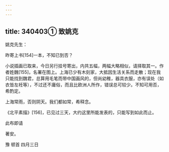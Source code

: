 ```yaml
---
---
---
```

title: 340403① 致姚克
---




姚克先生：

昨寄上书[154]一本，不知已到否？

小说插画已取来，今日另行挂号寄出，内共五幅，两幅大略相似，请择取其一。作者姓魏[155]，名署在图上。上海已少有木刻家，大抵因生活关系而走散；现在我只能找到魏君，总算用毛笔而带中国画风的，但尚幼稚，器具衣服，亦有误处（如衣皆左衽等），不过还不庸俗，而且比欧洲人所作，错误总可较少。不知可用否，希酌定。

上海常雨，否则阴天。我们都如常，希释念。

《北平素描》[156]，已见过三天，大约这里所能发表的，只能写到如此而止。

此布即请

著安。

豫 顿首 四月三日